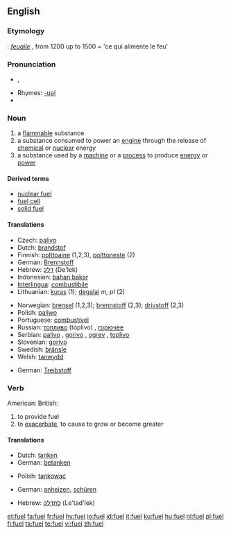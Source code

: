 {{wikipedia|dab=fuel (disambiguation)|fuel}}
==English==

===Etymology===
{{OF.}}: ''[[feuaile]]'' , from 1200 up to 1500 = 'ce qui alimente le feu'

===Pronunciation===
* {{IPA|/ˈfjuːəl̩/}}, {{SAMPA|/"fju:@l/}}
* Rhymes: [[Rhymes:English:-ʊəl|-ʊəl]]
* {{audio|en-uk-fuel.ogg|Audio (UK)}}

===Noun===
{{wikipedia}}
{{en-noun}}

# a [[flammable]] substance
# a substance consumed to power an [[engine]] through the release of [[chemical]] or [[nuclear]] energy
# a substance used by a [[machine]] or a [[process]] to produce [[energy]] or [[power]]

====Derived terms====
*[[nuclear fuel]]
*[[fuel cell]]
*[[solid fuel]]

====Translations====
{{trans-top|flammable substance}}
* Czech: [[palivo]] {{n}}
* Dutch: [[brandstof]] {{f|m}}
* Finnish: [[polttoaine]] (1,2,3), [[polttoneste]] (2)
* German: [[Brennstoff]] {{m}}
* Hebrew: [[דלק]] (De'lek)
* Indonesian: [[bahan bakar]]
* [[Interlingua]]: [[combustibile]]
* Lithuanian: [[kuras]] {{m}} (1); [[degalai]] ''m, pl'' (2)
{{trans-mid}}
* Norwegian: [[brensel]] {{n}} (1,2,3); [[brennstoff]] {{n}} (2,3); [[drivstoff]] {{n}} (2,3)
* Polish: [[paliwo]]
* Portuguese: [[combustível]] {{m}}
* Russian: [[топливо]] (tóplivo) {{n}}, [[горючее]] {{n}}
* Serbian: [[palivo]] {{n}}, [[gorivo]] {{n}}, [[ogrev]] {{m}}, [[toplivo]] {{n}}
* Slovenian: [[gorivo]]
* Swedish: [[bränsle]]
* Welsh: [[tanwydd]] {{m}}
{{trans-bottom}}

{{trans-top|substance consumed to power an engine}}
* German: [[Treibstoff]] {{m}}
{{trans-mid}}
{{trans-bottom}}

===Verb===
American: {{en-verb}}
British: {{en-verb|fuell|ing}}
# to provide fuel
# to [[exacerbate]], to cause to grow or become greater

====Translations====
{{trans-top|to provide fuel}}
* Dutch: [[tanken]]
* German: [[betanken]]
{{trans-mid}}
* Polish: [[tankować]]
{{trans-bottom}}

{{trans-top|to exacerbate, to cause to grow or become greater}}
* German: [[anheizen]], [[schüren]]
{{trans-mid}}
{{trans-bottom}}

{{checktrans-top}}
* Hebrew: [[לתדלק]] (Le'tad'lek)
{{checktrans-bottom}}

[[et:fuel]]
[[fa:fuel]]
[[fr:fuel]]
[[hy:fuel]]
[[io:fuel]]
[[id:fuel]]
[[it:fuel]]
[[ku:fuel]]
[[hu:fuel]]
[[nl:fuel]]
[[pl:fuel]]
[[fi:fuel]]
[[ta:fuel]]
[[te:fuel]]
[[vi:fuel]]
[[zh:fuel]]